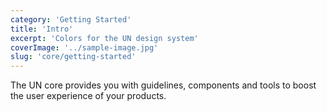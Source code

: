 ```yaml
---
category: 'Getting Started'
title: 'Intro'
excerpt: 'Colors for the UN design system'
coverImage: '../sample-image.jpg'
slug: 'core/getting-started'
---
```


The UN core provides you with guidelines, components and tools to
boost the user experience of your products.
